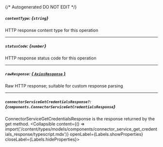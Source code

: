 {/* Autogenerated DO NOT EDIT  */}

##### `contentType`: *{`string`}*
HTTP response content type for this operation

---
##### `statusCode`: *{`number`}*
HTTP response status code for this operation

---
##### `rawResponse`: [*{ `AxiosResponse` }*](https://axios-http.com/docs/res_schema)
Raw HTTP response; suitable for custom response parsing

---
##### `connectorServiceGetCredentialsResponse?`: *{`components.ConnectorServiceGetCredentialsResponse`}*
ConnectorServiceGetCredentialsResponse is the response returned by the get method.
<Collapsible content={() => import('/content/types/models/components/connector_service_get_credentials_response/typescript.mdx')} openLabel={Labels.showProperties} closeLabel={Labels.hideProperties}>
</Collapsible>


